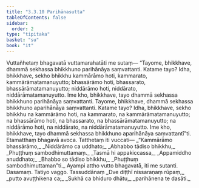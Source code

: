 ```yaml
---
title: "3.3.10 Parihānasutta"
tableOfContents: false
sidebar:
  order: 2
type: "tipitaka"
basket: "su"
book: "it"
---
```



<DynamicBreadcrumb />

<Division number="79" book="it">

<Paragraph number="525" book="it">
Vuttañhetaṃ bhagavatā vuttamarahatāti me sutaṃ—
</Paragraph>

<Paragraph number="526" book="it">
“Tayome, bhikkhave, dhammā sekhassa bhikkhuno parihānāya saṃvattanti. Katame tayo? Idha, bhikkhave, sekho bhikkhu kammārāmo hoti, kammarato, kammārāmatamanuyutto; bhassārāmo hoti, bhassarato, bhassārāmatamanuyutto; niddārāmo hoti, niddārato, niddārāmatamanuyutto. Ime kho, bhikkhave, tayo dhammā sekhassa bhikkhuno parihānāya saṃvattanti.
</Paragraph>

<Paragraph number="527" book="it">
Tayome, bhikkhave, dhammā sekhassa bhikkhuno aparihānāya saṃvattanti. Katame tayo? Idha, bhikkhave, sekho bhikkhu na kammārāmo hoti, na kammarato, na kammārāmatamanuyutto; na bhassārāmo hoti, na bhassarato, na bhassārāmatamanuyutto; na niddārāmo hoti, na niddārato, na niddārāmatamanuyutto. Ime kho, bhikkhave, tayo dhammā sekhassa bhikkhuno aparihānāya saṃvattantī”ti. Etamatthaṃ bhagavā avoca. Tatthetaṃ iti vuccati—
</Paragraph>

<Paragraph number="528" type="verses" book="it">
_“Kammārāmo bhassārāmo,_  
_Niddārāmo ca uddhato;_  
_Abhabbo tādiso bhikkhu,_  
_Phuṭṭhuṃ sambodhimuttamaṃ._  

</Paragraph>

<Paragraph number="529" type="verses" book="it">
_Tasmā hi appakiccassa,_  
_Appamiddho anuddhato;_  
_Bhabbo so tādiso bhikkhu,_  
_Phuṭṭhuṃ sambodhimuttaman”ti._  

</Paragraph>

<Paragraph number="530" book="it">
Ayampi attho vutto bhagavatā, iti me sutanti.

</Paragraph>
</Division>

<Paragraph number="531" type="center" book="it">
Dasamaṃ.



</Paragraph>

<Paragraph number="532" type="center" book="it">
Tatiyo vaggo.



</Paragraph>

<Paragraph number="533" type="center" book="it">
Tassuddānaṃ


</Paragraph>

<Paragraph number="534" type="verses" book="it">
_Dve diṭṭhī nissaraṇaṃ rūpaṃ,_  
_putto avuṭṭhikena ca;_  
_Sukhā ca bhiduro dhātu,_  
_parihānena te dasāti._
</Paragraph>